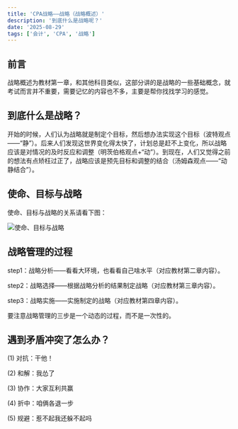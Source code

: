 ```yaml
---
title: 'CPA战略——战略（战略概述）'
description: '到底什么是战略呢？'
date: '2025-08-29'
tags: ['会计', 'CPA', '战略']
---
```


## 前言

战略概述为教材第一章，和其他科目类似，这部分讲的是战略的一些基础概念，就考试而言并不重要，需要记忆的内容也不多，主要是帮你找找学习的感觉。

## 到底什么是战略？

开始的时候，人们认为战略就是制定个目标，然后想办法实现这个目标（波特观点——“静”）。后来人们发现这世界变化得太快了，计划总是赶不上变化，所以战略应该是对情况的及时反应和调整（明茨伯格观点+“动”）。到现在，人们又觉得之前的想法有点矫枉过正了，战略应该是预先目标和调整的结合（汤姆森观点——“动静结合”）。

## 使命、目标与战略

使命、目标与战略的关系请看下图：

<div style={{ display: 'flex', justifyContent: 'center', margin: '20px 0' }}>
  <img
    src="/images/blog/CPA-Strategy-Overview/1.webp"
    alt="使命、目标与战略"
    style={{ maxWidth: '100%', height: 'auto' }}
  />
</div>

## 战略管理的过程

step1：战略分析——看看大环境，也看看自己啥水平（对应教材第二章内容）。

step2：战略选择——根据战略分析的结果制定战略（对应教材第三章内容）。

step3：战略实施——实施制定的战略（对应教材第四章内容）。

要注意战略管理的三步是一个动态的过程，而不是一次性的。

## 遇到矛盾冲突了怎么办？

(1) 对抗：干他！

(2) 和解：我怂了

(3) 协作：大家互利共赢

(4) 折中：咱俩各退一步

(5) 规避：惹不起我还躲不起吗
